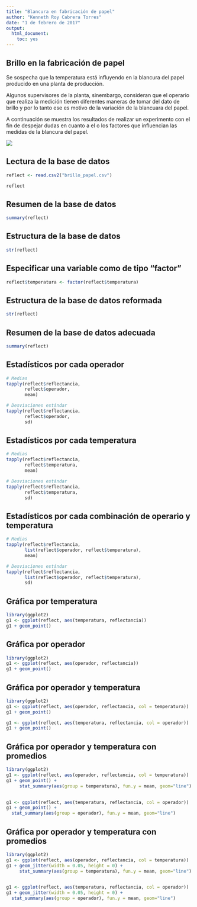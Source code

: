 ```yaml
---
title: "Blancura en fabricación de papel"
author: "Kenneth Roy Cabrera Torres"
date: "1 de febrero de 2017"
output: 
  html_document: 
    toc: yes
---
```


## Brillo en la fabricación de papel

Se sospecha que la temperatura está influyendo en la blancura
del papel producido en una planta de producción.

Algunos supervisores de la planta, sinembargo, consideran
que el operario que realiza la medición tienen diferentes maneras
de tomar del dato de brillo y por lo tanto ese es motivo de
la variación de la blancuara del papel.

A continuación se muestra los resultados de realizar un
experimento con el fin de despejar dudas en cuanto a
el o los factores que influencian las medidas de la
blancura del papel.



![](brillo_papel.png)

## Lectura de la base de datos

```r
reflect <- read.csv2("brillo_papel.csv")

reflect
```


## Resumen de la base de datos

```r
summary(reflect)
```

## Estructura de la base de datos

```r
str(reflect)
```

## Especificar una variable como de tipo "factor"

```r
reflect$temperatura <- factor(reflect$temperatura)
```

## Estructura de la base de datos reformada
```r
str(reflect)
```

## Resumen de la base de datos adecuada
```r
summary(reflect)
```

## Estadísticos por cada operador
```r
# Medias
tapply(reflect$reflectancia,
       reflect$operador,
       mean)

# Desviaciones estándar
tapply(reflect$reflectancia,
       reflect$operador,
       sd)
```

## Estadísticos por cada temperatura
```r
# Medias
tapply(reflect$reflectancia,
       reflect$temperatura,
       mean)

# Desviaciones estándar
tapply(reflect$reflectancia,
       reflect$temperatura,
       sd)
```

## Estadísticos por cada combinación de operario y temperatura
```r
# Medias
tapply(reflect$reflectancia,
       list(reflect$operador, reflect$temperatura),
       mean)

# Desviaciones estándar
tapply(reflect$reflectancia,
       list(reflect$operador, reflect$temperatura),
       sd)
```

## Gráfica por temperatura

```r
library(ggplot2)
g1 <- ggplot(reflect, aes(temperatura, reflectancia))
g1 + geom_point()
```

## Gráfica por operador

```r
library(ggplot2)
g1 <- ggplot(reflect, aes(operador, reflectancia))
g1 + geom_point()
```
## Gráfica por operador y temperatura

```r
library(ggplot2)
g1 <- ggplot(reflect, aes(operador, reflectancia, col = temperatura))
g1 + geom_point()

g1 <- ggplot(reflect, aes(temperatura, reflectancia, col = operador))
g1 + geom_point()
```

## Gráfica por operador y temperatura con promedios

```r
library(ggplot2)
g1 <- ggplot(reflect, aes(operador, reflectancia, col = temperatura))
g1 + geom_point() +
     stat_summary(aes(group = temperatura), fun.y = mean, geom="line")
    

g1 <- ggplot(reflect, aes(temperatura, reflectancia, col = operador))
g1 + geom_point() +
  stat_summary(aes(group = operador), fun.y = mean, geom="line")
```
## Gráfica por operador y temperatura con promedios
```r
library(ggplot2)
g1 <- ggplot(reflect, aes(operador, reflectancia, col = temperatura))
g1 + geom_jitter(width = 0.05, height = 0) +
     stat_summary(aes(group = temperatura), fun.y = mean, geom="line")
    

g1 <- ggplot(reflect, aes(temperatura, reflectancia, col = operador))
g1 + geom_jitter(width = 0.05, height = 0) +
  stat_summary(aes(group = operador), fun.y = mean, geom="line")
```




